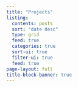 ```yaml
---
title: "Projects"
listing: 
  contents: posts
  sort: "date desc"
  type: grid
  feed: true
  categories: true
  sort-ui: true
  filter-ui: true
  feed: true
page-layout: full
title-block-banner: true
---
```

